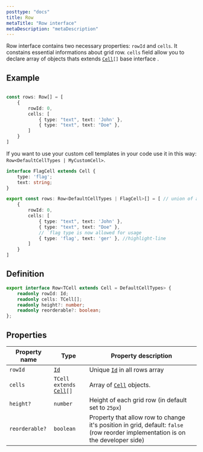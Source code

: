 ```yaml
---
posttype: "docs"
title: Row
metaTitle: "Row interface"
metaDescription: "metaDescription"
---
```


Row interface contains two necessary properties: `rowId` and `cells`. It constains essential informations about grid row.
`cells` field allow you to declare array of objects thats extends [`Cell`](link)`[]` base interface .


## Example 

```ts

const rows: Row[] = [
    {
        rowId: 0,
        cells: [
            { type: "text", text: 'John' },
            { type: "text", text: "Doe" },
        ]
    }
]
```
If you want to use your custom cell templates in your code use it in this way: `Row<DefaultCellTypes | MyCustomCell>`. 


```ts
interface FlagCell extends Cell {
    type: 'flag';
    text: string;
}

export const rows: Row<DefaultCellTypes | FlagCell>[] = [ // union of all  available cells
    {
        rowId: 0,
        cells: [
            { type: "text", text: 'John' },
            { type: "text", text: "Doe" },
            // `flag type is now allowed for usage
            { type: 'flag', text: 'ger' }, //highlight-line
        ]
    }
]
```

## Definition

```ts
export interface Row<TCell extends Cell = DefaultCellTypes> {
    readonly rowId: Id;
    readonly cells: TCell[];
    readonly height?: number;
    readonly reorderable?: boolean;
};
```

## Properties

| Property name     | Type                                  | Property description  | 
| ------------      | -------------                         | -------------         |
| `rowId`           | [`Id`](link)                          | Unique [`Id`](link) in all rows array | 
| `cells`           | `TCell extends` [`Cell`](link)`[]`    | Array of [`Cell`](link) objects. | 
| `height?`         | `number`                              | Height of each grid row (in default set to `25px`)  | 
| `reorderable?`    | `boolean`                             | Property that allow row to change it's position in grid, default: `false` (row reorder implementation is on the developer side) |  